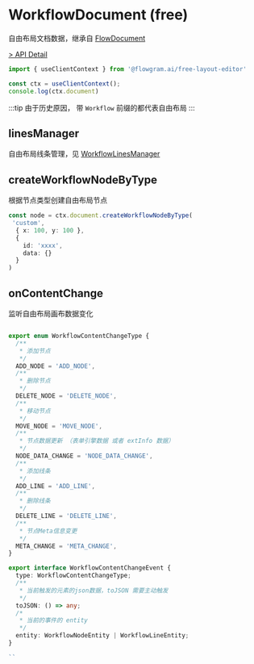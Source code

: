 # WorkflowDocument (free)

自由布局文档数据，继承自 [FlowDocument](/flowgram.ai/api/core/flow-document.html)

[> API Detail](https://coze-dev.github.io/flowgram.ai/auto-docs/free-layout-core/classes/WorkflowDocument.html)

```ts pure
import { useClientContext } from '@flowgram.ai/free-layout-editor'

const ctx = useClientContext();
console.log(ctx.document)
```

:::tip
由于历史原因， 带 `Workflow` 前缀的都代表自由布局
:::

## linesManager

自由布局线条管理，见 [WorkflowLinesManager](/api/core/workflow-lines-manager.html)

## createWorkflowNodeByType

根据节点类型创建自由布局节点

```ts pure
const node = ctx.document.createWorkflowNodeByType(
 'custom',
  { x: 100, y: 100 },
  {
    id: 'xxxx',
    data: {}
  }
)
```

## onContentChange

监听自由布局画布数据变化

```ts pure

export enum WorkflowContentChangeType {
  /**
   * 添加节点
   */
  ADD_NODE = 'ADD_NODE',
  /**
   * 删除节点
   */
  DELETE_NODE = 'DELETE_NODE',
  /**
   * 移动节点
   */
  MOVE_NODE = 'MOVE_NODE',
  /**
   * 节点数据更新 （表单引擎数据 或者 extInfo 数据）
   */
  NODE_DATA_CHANGE = 'NODE_DATA_CHANGE',
  /**
   * 添加线条
   */
  ADD_LINE = 'ADD_LINE',
  /**
   * 删除线条
   */
  DELETE_LINE = 'DELETE_LINE',
  /**
   * 节点Meta信息变更
   */
  META_CHANGE = 'META_CHANGE',
}

export interface WorkflowContentChangeEvent {
  type: WorkflowContentChangeType;
  /**
   * 当前触发的元素的json数据，toJSON 需要主动触发
   */
  toJSON: () => any;
  /*
   * 当前的事件的 entity
   */
  entity: WorkflowNodeEntity | WorkflowLineEntity;
}

``
